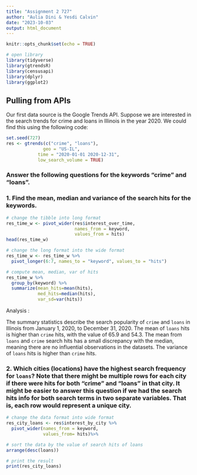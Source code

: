 ```yaml
---
title: "Assignment 2 727"
author: "Aulia Dini & Yesdi Calvin"
date: "2023-10-03"
output: html_document
---
```


```r
knitr::opts_chunk$set(echo = TRUE)
```




```r
# open library
library(tidyverse)
library(gtrendsR)
library(censusapi)
library(dplyr)
library(ggplot2)
```

## **Pulling from APIs**

Our first data source is the Google Trends API. Suppose we are interested in the search trends for crime and loans in Illinois in the year 2020. We could find this using the following code:

```r
set.seed(727)
res <- gtrends(c("crime", "loans"), 
              geo = "US-IL", 
            time = "2020-01-01 2020-12-31", 
            low_search_volume = TRUE)
```


### Answer the following questions for the keywords “crime” and “loans”.

### 1. Find the mean, median and variance of the search hits for the keywords.

```r
# change the tibble into long format
res_time_w <- pivot_wider(res$interest_over_time, 
                          names_from = keyword, 
                          values_from = hits)
head(res_time_w)
```

```r
# change the long format into the wide format
res_time_w <- res_time_w %>%
  pivot_longer(6:7, names_to = "keyword", values_to = "hits")
```

```r
# compute mean, median, var of hits
res_time_w %>%
  group_by(keyword) %>%
  summarize(mean_hits=mean(hits), 
            med_hits=median(hits),
            var_sd=var(hits))
```

Analysis :

The summary statistics describe the search popularity of `crime` and `loans` in Illinois from January 1, 2020, to December 31, 2020. The mean of `loans` hits is higher than `crime` hits, with the value of 65.9 and 54.3. The mean from `loans` and `crime` search hits has a small discrepancy with the median, meaning there are no influential observations in the datasets. The variance of `loans` hits is higher than `crime` hits.  


### 2. Which cities (locations) have the highest search frequency for `loans`? Note that there might be multiple rows for each city if there were hits for both "crime" and "loans" in that city. It might be easier to answer this question if we had the search hits info for both search terms in two separate variables. That is, each row would represent a unique city.


```r
# change the data format into wide format
res_city_loans <- res$interest_by_city %>%
  pivot_wider(names_from = keyword,
              values_from= hits)%>%

# sort the data by the value of search hits of loans
arrange(desc(loans))

# print the result 
print(res_city_loans)
```